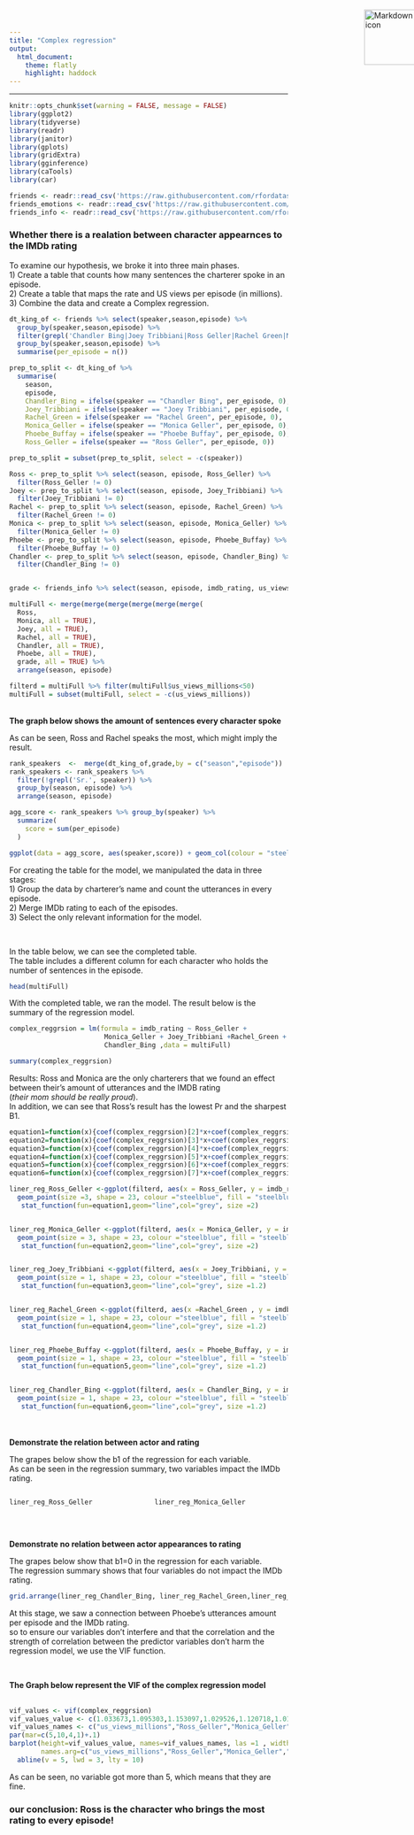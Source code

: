 ```yaml
---
title: "Complex regression"
output:
  html_document:
    theme: flatly
    highlight: haddock
---
```

---
<img src="logo.png"
     width="150" 
     height="100"
     alt="Markdown Monster icon"  style="position:absolute;top:30px;left:870px;" />

<p><p>

```r
knitr::opts_chunk$set(warning = FALSE, message = FALSE) 
library(ggplot2)
library(tidyverse)
library(readr)
library(janitor)
library(gplots)
library(gridExtra)
library(gginference)
library(caTools)
library(car)
```

```r
friends <- readr::read_csv('https://raw.githubusercontent.com/rfordatascience/tidytuesday/master/data/2020/2020-09-08/friends.csv')
friends_emotions <- readr::read_csv('https://raw.githubusercontent.com/rfordatascience/tidytuesday/master/data/2020/2020-09-08/friends_emotions.csv')
friends_info <- readr::read_csv('https://raw.githubusercontent.com/rfordatascience/tidytuesday/master/data/2020/2020-09-08/friends_info.csv')

```
### Whether there is a realation between character appearnces to the IMDb rating
<p><p>

<p> To examine our hypothesis, we broke it into three main phases.<br>
1) Create a table that counts how many sentences the charterer spoke in an episode.<br>
2) Create a table that maps the rate and US views per episode (in millions). <br>
3) Combine the data and create a Complex regression.<p>

```r
dt_king_of <- friends %>% select(speaker,season,episode) %>%
  group_by(speaker,season,episode) %>%
  filter(grepl('Chandler Bing|Joey Tribbiani|Ross Geller|Rachel Green|Monica Geller|Phoebe Buffay', speaker)) %>%
  group_by(speaker,season,episode) %>%
  summarise(per_episode = n())

prep_to_split <- dt_king_of %>%
  summarise(
    season,
    episode,
    Chandler_Bing = ifelse(speaker == "Chandler Bing", per_episode, 0),
    Joey_Tribbiani = ifelse(speaker == "Joey Tribbiani", per_episode, 0),
    Rachel_Green = ifelse(speaker == "Rachel Green", per_episode, 0),
    Monica_Geller = ifelse(speaker == "Monica Geller", per_episode, 0),
    Phoebe_Buffay = ifelse(speaker == "Phoebe Buffay", per_episode, 0),
    Ross_Geller = ifelse(speaker == "Ross Geller", per_episode, 0))

prep_to_split = subset(prep_to_split, select = -c(speaker))

Ross <- prep_to_split %>% select(season, episode, Ross_Geller) %>%
  filter(Ross_Geller != 0)
Joey <- prep_to_split %>% select(season, episode, Joey_Tribbiani) %>%
  filter(Joey_Tribbiani != 0)
Rachel <- prep_to_split %>% select(season, episode, Rachel_Green) %>%
  filter(Rachel_Green != 0)
Monica <- prep_to_split %>% select(season, episode, Monica_Geller) %>%
  filter(Monica_Geller != 0)
Phoebe <- prep_to_split %>% select(season, episode, Phoebe_Buffay) %>%
  filter(Phoebe_Buffay != 0)
Chandler <- prep_to_split %>% select(season, episode, Chandler_Bing) %>%
  filter(Chandler_Bing != 0)


grade <- friends_info %>% select(season, episode, imdb_rating, us_views_millions)

multiFull <- merge(merge(merge(merge(merge(merge(
  Ross,
  Monica, all = TRUE),
  Joey, all = TRUE),
  Rachel, all = TRUE),
  Chandler, all = TRUE),
  Phoebe, all = TRUE),
  grade, all = TRUE) %>% 
  arrange(season, episode)
```

```r
filterd = multiFull %>% filter(multiFull$us_views_millions<50)
multiFull = subset(multiFull, select = -c(us_views_millions))
```



<br>
**The graph below shows the amount of sentences every character spoke **
<p>As can be seen, Ross and Rachel speaks the most, which might imply the result.<p>
```r
rank_speakers  <-  merge(dt_king_of,grade,by = c("season","episode"))
rank_speakers <- rank_speakers %>% 
  filter(!grepl('Sr.', speaker)) %>%
  group_by(season, episode) %>% 
  arrange(season, episode)

agg_score <- rank_speakers %>% group_by(speaker) %>%
  summarize(
    score = sum(per_episode)
  ) 

ggplot(data = agg_score, aes(speaker,score)) + geom_col(colour = "steelblue", fill="steelblue")
```

<p>For creating the table for the model, we manipulated the data in three stages:<br>
1) Group the data by charterer's name and count the utterances in every episode.<br>
2) Merge IMDb rating to each of the episodes.<br>
3) Select the only relevant information for the model.<p>
<br>
<p>In the table below, we can see the completed table.<br>
The table includes a different column for each character who holds the number of sentences in the episode.<br>
```r
head(multiFull)
```

<p>With the completed table, we ran the model.
The result below is the summary of the regression model.<p> 
```r
complex_reggrsion = lm(formula = imdb_rating ~ Ross_Geller +
                        Monica_Geller + Joey_Tribbiani +Rachel_Green + Phoebe_Buffay +
                        Chandler_Bing ,data = multiFull) 

summary(complex_reggrsion)

```

<p>Results: Ross and Monica are the only charterers that we found an effect between their's amount of utterances and the IMDB rating <br> (*their mom should be really proud*). <br>
In addition, we can see that Ross's result has the lowest Pr and the sharpest B1.<p>

<!-- calculate the linear function based on the regression model -->
```r
equation1=function(x){coef(complex_reggrsion)[2]*x+coef(complex_reggrsion)[1]}
equation2=function(x){coef(complex_reggrsion)[3]*x+coef(complex_reggrsion)[1]}
equation3=function(x){coef(complex_reggrsion)[4]*x+coef(complex_reggrsion)[1]}
equation4=function(x){coef(complex_reggrsion)[5]*x+coef(complex_reggrsion)[1]}
equation5=function(x){coef(complex_reggrsion)[6]*x+coef(complex_reggrsion)[1]}
equation6=function(x){coef(complex_reggrsion)[7]*x+coef(complex_reggrsion)[1]}
```


```r

liner_reg_Ross_Geller <-ggplot(filterd, aes(x = Ross_Geller, y = imdb_rating)) + 
  geom_point(size =3, shape = 23, colour ="steelblue", fill = "steelblue") +
   stat_function(fun=equation1,geom="line",col="grey", size =2)


liner_reg_Monica_Geller <-ggplot(filterd, aes(x = Monica_Geller, y = imdb_rating)) + 
  geom_point(size = 3, shape = 23, colour ="steelblue", fill = "steelblue") +
   stat_function(fun=equation2,geom="line",col="grey", size =2)


liner_reg_Joey_Tribbiani <-ggplot(filterd, aes(x = Joey_Tribbiani, y = imdb_rating)) + 
  geom_point(size = 1, shape = 23, colour ="steelblue", fill = "steelblue") +
   stat_function(fun=equation3,geom="line",col="grey", size =1.2)


liner_reg_Rachel_Green <-ggplot(filterd, aes(x =Rachel_Green , y = imdb_rating)) + 
  geom_point(size = 1, shape = 23, colour ="steelblue", fill = "steelblue") +
   stat_function(fun=equation4,geom="line",col="grey", size =1.2)


liner_reg_Phoebe_Buffay <-ggplot(filterd, aes(x = Phoebe_Buffay, y = imdb_rating)) + 
  geom_point(size = 1, shape = 23, colour ="steelblue", fill = "steelblue") +
   stat_function(fun=equation5,geom="line",col="grey", size =1.2)


liner_reg_Chandler_Bing <-ggplot(filterd, aes(x = Chandler_Bing, y = imdb_rating)) + 
  geom_point(size = 1, shape = 23, colour ="steelblue", fill = "steelblue") +
   stat_function(fun=equation6,geom="line",col="grey", size =1.2)

```

<br><br>
**Demonstrate the relation between actor and rating**<br>
<p>The grapes below show the b1 of the regression for each variable.<br>
As can be seen in the regression summary, two variables impact the IMDb rating.<p>

:::: {.columns}
::: {.column width="50%"}
```r
liner_reg_Ross_Geller
```
:::

::: {.column width="50%"}
```r
liner_reg_Monica_Geller
```
:::
::::

<br>

**Demonstrate no relation between actor appearances to rating**
<p>The grapes below show that b1=0 in the regression for each variable.<br>
The regression summary shows that four variables do not impact the IMDb rating.<p>


```r
grid.arrange(liner_reg_Chandler_Bing, liner_reg_Rachel_Green,liner_reg_Phoebe_Buffay,liner_reg_Joey_Tribbiani,nrow = 2)
```


<p>At this stage, we saw a connection between Phoebe's utterances amount per episode and the IMDb rating.<br>
so to ensure our variables don't interfere and that the correlation and the strength of correlation between the predictor variables don't harm the regression model, we use the VIF function.<p>
<br>
<p>**The Graph below represent the VIF of the complex regression model**<br>
<br>

```r
vif_values <- vif(complex_reggrsion)
vif_values_value <- c(1.033673,1.095303,1.153097,1.029526,1.120718,1.017614,1.176870)
vif_values_names <- c("us_views_millions","Ross_Geller","Monica_Geller","Joey_Tribbiani","Rachel_Green","Phoebe_Buffay","Chandler_Bing" )
par(mar=c(5,10,4,1)+.1)
barplot(height=vif_values_value, names=vif_values_names, las =1 , width = 25, legend = TRUE,
        names.arg=c("us_views_millions","Ross_Geller","Monica_Geller","Joey_Tribbiani","Rachel_Green","Phoebe_Buffay","Chandler_Bing"), main = "VIF Values", horiz = TRUE, col = "steelblue", xlim = c(0,10)) 
  abline(v = 5, lwd = 3, lty = 10)
```
<p> As can be seen, no variable got more than 5, which means that they are fine.<p>

<h3>our conclusion: Ross is the character who brings the most rating to every episode!</h3>
